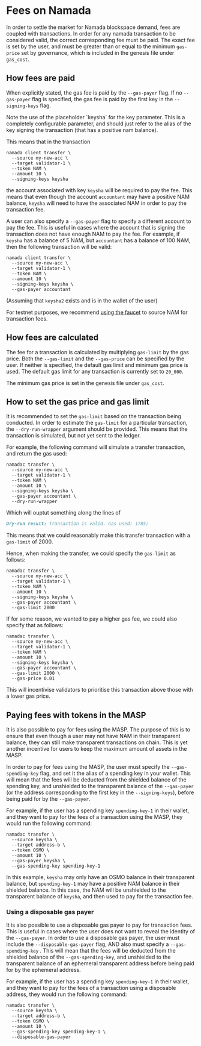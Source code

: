 # Fees on Namada

In order to settle the market for Namada blockspace demand, fees are coupled with transactions. In order for any namada transaction to be considered valid, the correct corresponding fee must be paid. The exact fee is set by the user, and must be greater than or equal to the minimum `gas-price` set by governance, which is included in the genesis file under `gas_cost`.

## How fees are paid
When explicitly stated, the gas fee is paid by the `--gas-payer` flag. If no `--gas-payer` flag is specified, the gas fee is paid by the first key in the `--signing-keys` flag.

<Callout type="info" emoji="🤡">
Note the use  of the placeholder `keysha` for the key parameter. This is a completely configurable parameter, and should just refer to the alias of the key signing the transaction (that has a positive nam balance).
</Callout>

This means that in the transaction 
```shell copy
namada client transfer \
  --source my-new-acc \
  --target validator-1 \
  --token NAM \
  --amount 10 \
  --signing-keys keysha
```

the account associated with key `keysha` will be required to pay the fee. This means that even though the account `accountant` may have a positive NAM balance, `keysha` will need to have the associated NAM in order to pay the transaction fee.

A user can also specify a `--gas-payer` flag to specify a different account to pay the fee. This is useful in cases where the account that is signing the transaction does not have enough NAM to pay the fee. For example, if `keysha` has a balance of 5 NAM, but `accountant` has a balance of 100 NAM, then the following transaction will be valid:

```shell copy
namada client transfer \
  --source my-new-acc \
  --target validator-1 \
  --token NAM \
  --amount 10 \
  --signing-keys keysha \
  --gas-payer accountant
  ```

(Assuming that `keysha2` exists and is in the wallet of the user)

For testnet purposes, we recommend [using the faucet](../networks/testnets/pow.mdx) to source NAM for transaction fees.

## How fees are calculated
The fee for a transaction is calculated by multiplying `gas-limit` by the gas price.
Both the `--gas-limit` and the `--gas-price` can be specified by the user. If neither is specified, the default gas limit and minimum gas price is used. The default gas limit for any transaction is currently set to `20_000`.

The minimum gas price is set in the genesis file under `gas_cost`.

## How to set the gas price and gas limit

It is recommended to set the `gas-limit` based on the transaction being conducted. In order to estimate the `gas-limit` for a particular transaction, the `--dry-run-wrapper` argument should be provided. This means that the transaction is simulated, but not yet sent to the ledger. 

For example, the following command will simulate a transfer transaction, and return the gas used:

```shell copy
namadac transfer \
  --source my-new-acc \
  --target validator-1 \
  --token NAM \
  --amount 10 \
  --signing-keys keysha \
  --gas-payer accountant \
  --dry-run-wrapper
```

Which will ouptut something along the lines of 

```md
Dry-run result: Transaction is valid. Gas used: 1785;
```
This means that we could reasonably make this transfer transaction with a `gas-limit` of 2000.

Hence, when making the transfer, we could specify the `gas-limit` as follows:

```shell copy
namadac transfer \
  --source my-new-acc \
  --target validator-1 \
  --token NAM \
  --amount 10 \
  --signing-keys keysha \
  --gas-payer accountant \
  --gas-limit 2000
```

If for some reason, we wanted to pay a higher gas fee, we could also specify that as follows:

```shell copy
namadac transfer \
  --source my-new-acc \
  --target validator-1 \
  --token NAM \
  --amount 10 \
  --signing-keys keysha \
  --gas-payer accountant \
  --gas-limit 2000 \
  --gas-price 0.01
```
This will incentivise validators to prioritise this transaction above those with a lower gas price.


## Paying fees with tokens in the MASP

It is also possible to pay for fees using the MASP. The purpose of this is to ensure that even though a user may not have NAM in their transparent balance, they can still make transparent transactions on chain. This is yet another incentive for users to keep the maximum amount of assets in the MASP.

In order to pay for fees using the MASP, the user must specify the `--gas-spending-key` flag, and set it the alias of a spending key in your wallet. This will mean that the fees will be deducted from the shielded balance of the spending key, and unshielded to the transparent balance of the `--gas-payer` (or the address corresponding to the first key in the `--signing-keys`), before being paid for by the `--gas-payer`.

For example, if the user has a spending key `spending-key-1` in their wallet, and they want to pay for the fees of a transaction using the MASP, they would run the following command:

```shell copy 
namadac transfer \
  --source keysha \
  --target address-b \
  --token OSMO \
  --amount 10 \
  --gas-payer keysha \
  --gas-spending-key spending-key-1
```

In this example, `keysha` may only have an OSMO balance in their transparent balance, but `spending-key-1` may have a positive NAM balance in their shielded balance. In this case, the NAM will be unshielded to the transparent balance of `keysha`, and then used to pay for the transaction fee.

### Using a disposable gas payer

It is also possible to use a disposable gas payer to pay for transaction fees. This is useful in cases where the user does not want to reveal the identity of the `--gas-payer`. In order to use a disposable gas payer, the user must include the `--disposable-gas-payer` flag, AND also must specify a `--gas-spending-key` . This will mean that the fees will be deducted from the shielded balance of the `--gas-spending-key`, and unshielded to the transparent balance of an ephemeral transparent address before being paid for by the ephemeral address.

For example, if the user has a spending key `spending-key-1` in their wallet, and they want to pay for the fees of a transaction using a disposable address, they would run the following command:

```shell copy
namadac transfer \
  --source keysha \
  --target address-b \
  --token OSMO \
  --amount 10 \
  --gas-spending-key spending-key-1 \
  --disposable-gas-payer
```

